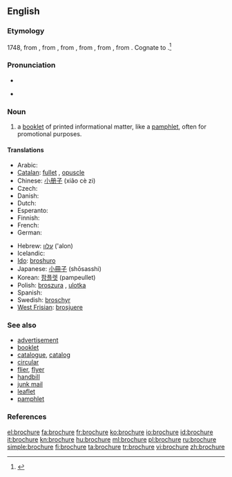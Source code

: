 ==English==

===Etymology===
1748, from {{etyl|fr}} {{term|brochure||stitched work|lang=fr}}, from {{term|brocher||to stitch|lang=fr}}, from {{etyl|fro}} {{term|brochier||to pierce|lang=fro}}, from {{term|broche||awl|lang=fro}}, from {{etyl|VL.}}, from {{etyl|la}}. Cognate to {{term|broach}}.<ref>{{R:Online Etymology Dictionary}}</ref>

===Pronunciation===
* {{rhymes|əʊʃə(r)}}
* {{a|US}} {{IPA|/bɹoʊˈʃʊɚ/|/bɹoʊˈʃɝ/}}
*: {{audio|en-us-brochure.ogg|Audio (US)}}
*: {{rhymes|ʊɚ|ɝ}}

===Noun===
{{wikipedia}}
{{en-noun}}

# a [[booklet]] of printed informational matter, like a [[pamphlet]], often for promotional purposes.

====Translations====
{{trans-top|booklet of printed informational matter}}
* Arabic: {{Arab|[[إعلان]]}}
* [[Catalan]]: [[fullet]] {{m}}, [[opuscle]] {{m}}
* Chinese: [[小册子]] (xiǎo cè zi)
* Czech: {{t-|cs|brožura|f}}
* Danish: {{t-|da|brochure}}
* Dutch: {{t-|nl|brochure}}
* Esperanto: {{t-|eo|broŝuro|xs=Esperanto}}
* Finnish: {{t-|fi|esite}}
* French: {{t+|fr|brochure}}
* German: {{t+|de|Broschüre|f}}
{{trans-mid}}
* Hebrew: [[עלון]] ('alon) {{m}}
* Icelandic: {{t+|is|bæklingur|m}}
* [[Ido]]: [[broshuro]]
* Japanese: [[小冊子]] (shōsasshi)
* Korean: [[팜플렛]] (pampeullet)
* Polish: [[broszura]] {{f}}, [[ulotka]] {{f}}
* Spanish: {{t+|es|folleto|m}}
* Swedish: [[broschyr]]
* [[West Frisian]]: [[brosjuere]]
{{trans-bottom}}

===See also===
* [[advertisement]]
* [[booklet]]
* [[catalogue]], [[catalog]]
* [[circular]]
* [[flier]], [[flyer]]
* [[handbill]]
* [[junk mail]]
* [[leaflet]]
* [[pamphlet]]

===References===
<references/>

[[el:brochure]]
[[fa:brochure]]
[[fr:brochure]]
[[ko:brochure]]
[[io:brochure]]
[[id:brochure]]
[[it:brochure]]
[[kn:brochure]]
[[hu:brochure]]
[[ml:brochure]]
[[pl:brochure]]
[[ru:brochure]]
[[simple:brochure]]
[[fi:brochure]]
[[ta:brochure]]
[[tr:brochure]]
[[vi:brochure]]
[[zh:brochure]]